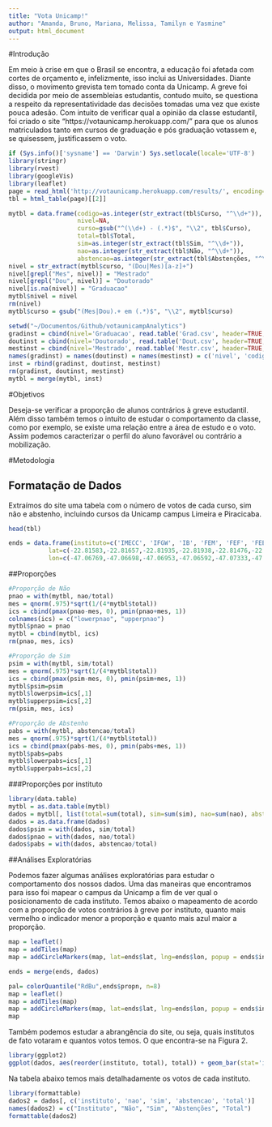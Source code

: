 ```yaml
---
title: "Vota Unicamp!"
author: "Amanda, Bruno, Mariana, Melissa, Tamilyn e Yasmine"
output: html_document
---
```


#Introdução

  Em meio à crise em que o Brasil se encontra, a educação foi afetada com cortes de orçamento e, infelizmente, isso inclui as  Universidades. 
  Diante disso, o movimento grevista tem tomado conta da Unicamp. A greve foi decidida por meio de assembleias estudantis, contudo muito, se questiona a respeito da representatividade das decisões tomadas uma vez que existe pouca adesão. Com intuito de verificar qual a opinião da classe estudantil, foi criado o site “https://votaunicamp.herokuapp.com/” para que os alunos matriculados tanto em cursos de graduação e pós graduação votassem e, se quisessem, justificassem o voto.

```r
if (Sys.info()['sysname'] == 'Darwin') Sys.setlocale(locale='UTF-8')
library(stringr)
library(rvest)
library(googleVis)
library(leaflet)
page = read_html('http://votaunicamp.herokuapp.com/results/', encoding='UTF-8')
tbl = html_table(page)[[2]]
```

```r
mytbl = data.frame(codigo=as.integer(str_extract(tbl$Curso, "^\\d+")),
                   nivel=NA,
                   curso=gsub("^(\\d+) - (.*)$", "\\2", tbl$Curso),
                   total=tbl$Total,
                   sim=as.integer(str_extract(tbl$Sim, "^\\d+")),
                   nao=as.integer(str_extract(tbl$Não, "^\\d+")),
                   abstencao=as.integer(str_extract(tbl$Abstenções, "^\\d+")))
nivel = str_extract(mytbl$curso, "(Dou|Mes)[a-z]+")
nivel[grepl("Mes", nivel)] = "Mestrado"
nivel[grepl("Dou", nivel)] = "Doutorado"
nivel[is.na(nivel)] = "Graduacao"
mytbl$nivel = nivel
rm(nivel)
mytbl$curso = gsub("(Mes|Dou).+ em (.*)$", "\\2", mytbl$curso)
```

```r
setwd("~/Documentos/Github/votaunicampAnalytics")
gradinst = cbind(nivel='Graduacao', read.table('Grad.csv', header=TRUE, sep=','))
doutinst = cbind(nivel='Doutorado', read.table('Dout.csv', header=TRUE, sep=','))
mestinst = cbind(nivel='Mestrado', read.table('Mestr.csv', header=TRUE, sep=','))
names(gradinst) = names(doutinst) = names(mestinst) = c('nivel', 'codigo', 'instituto', 'area')
inst = rbind(gradinst, doutinst, mestinst)
rm(gradinst, doutinst, mestinst)
mytbl = merge(mytbl, inst)
```

#Objetivos

Deseja-se verificar a proporção de alunos contrários à greve estudantil. Além disso também temos o intuito de estudar o comportamento da classe, como por exemplo, se existe uma relação entre a área de estudo e o voto. Assim podemos caracterizar o perfil do aluno favorável ou contrário a mobilização.

#Metodologia

## Formatação de Dados

Extraímos do site uma tabela com o número de votos de cada curso, sim não e abstenho, incluindo cursos da Unicamp campus Limeira e Piracicaba.

```r
head(tbl)
```


```r
ends = data.frame(instituto=c('IMECC', 'IFGW', 'IB', 'FEM', 'FEF', 'FEEC', 'FEC', 'FEA', 'FCM', 'IFCH','IEL', 'IA', 'IC', 'IE', 'IG', 'IQ', 'FE', 'FEAGRI', 'FEQ', 'PROFIS', 'FCF'),
           lat=c(-22.81583,-22.81657,-22.81935,-22.81938,-22.81476,-22.82132,-22.81596,-22.82063,-22.83063,-22.81546, -22.81537, -22.81531, -22.81488, -22.81480, -22.81328, -22.81889, -22.81658, -22.81927, -22.81989, -22.81749, -22.81770),
           lon=c(-47.06769,-47.06698,-47.06953,-47.06592,-47.07333,-47.06587,-47.06383,-47.06746,-47.06199,-47.06838,-47.06909, -47.07009, -47.06484, -47.06590, -47.06871, -47.06779, -47.06566, -47.06042,-47.06511, -47.06847, -47.07084 )) 
```



##Proporções

```r
#Proporção de Não
pnao = with(mytbl, nao/total)
mes = qnorm(.975)*sqrt(1/(4*mytbl$total))
ics = cbind(pmax(pnao-mes, 0), pmin(pnao+mes, 1))
colnames(ics) = c("lowerpnao", "upperpnao")
mytbl$pnao = pnao
mytbl = cbind(mytbl, ics)
rm(pnao, mes, ics)
```


```r
#Proporção de Sim
psim = with(mytbl, sim/total)
mes = qnorm(.975)*sqrt(1/(4*mytbl$total))
ics = cbind(pmax(psim-mes, 0), pmin(psim+mes, 1))
mytbl$psim=psim
mytbl$lowerpsim=ics[,1]
mytbl$upperpsim=ics[,2]
rm(psim, mes, ics)
```


```r
#Proporção de Abstenho
pabs = with(mytbl, abstencao/total)
mes = qnorm(.975)*sqrt(1/(4*mytbl$total))
ics = cbind(pmax(pabs-mes, 0), pmin(pabs+mes, 1))
mytbl$pabs=pabs
mytbl$lowerpabs=ics[,1]
mytbl$upperpabs=ics[,2]
```

###Proporções por instituto

```r
library(data.table)
mytbl = as.data.table(mytbl)
dados = mytbl[, list(total=sum(total), sim=sum(sim), nao=sum(nao), abstencao=sum(abstencao)), by=instituto]
dados = as.data.frame(dados)
dados$psim = with(dados, sim/total)
dados$pnao = with(dados, nao/total)
dados$pabs = with(dados, abstencao/total)
```

##Análises Exploratórias

Podemos fazer algumas análises exploratórias para estudar o comportamento dos nossos dados. Uma das maneiras que encontramos para isso foi mapear o campus da Unicamp a fim de ver qual o posicionamento de cada instituto. Temos abaixo o mapeamento de acordo com a proporção de votos contrários à greve por instituto, quanto mais vermelho o indicador menor a proporção e quanto mais azul maior a proporção.

```r
map = leaflet()
map = addTiles(map)
map = addCircleMarkers(map, lat=ends$lat, lng=ends$lon, popup = ends$instituto)

ends = merge(ends, dados)

pal= colorQuantile("RdBu",ends$propn, n=8)
map = leaflet()
map = addTiles(map)
map = addCircleMarkers(map, lat=ends$lat, lng=ends$lon, popup = ends$instituto, color = pal(ends$pnao))
map
```

Também podemos estudar a abrangência do site, ou seja, quais institutos de fato votaram e quantos votos temos. O que encontra-se na Figura 2.

```r
library(ggplot2)
ggplot(dados, aes(reorder(instituto, total), total)) + geom_bar(stat='identity') + coord_flip() + theme_bw()
```

Na tabela abaixo temos mais detalhadamente os votos de cada instituto.

```r
library(formattable)
dados2 = dados[, c('instituto', 'nao', 'sim', 'abstencao', 'total')]
names(dados2) = c("Instituto", "Não", "Sim", "Abstenções", "Total")
formattable(dados2)
```
